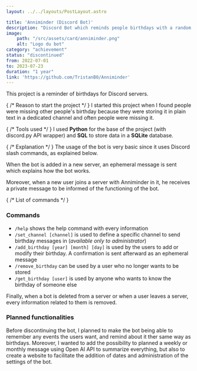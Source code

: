 ```yaml
---
layout: ../../layouts/PostLayout.astro

title: 'Anniminder (Discord Bot)'
description: "Discord Bot which reminds people birthdays with a random sentence in the servers he set his birthday, or can tell the birthday of someone else if asked by another user."
image:
    path: "/src/assets/card/anniminder.png"
    alt: "Logo du bot"
category: "achievement"
status: "discontinued"
from: 2022-07-01
to: 2023-07-23
duration: "1 year"
link: 'https://github.com/TristanB0/Anniminder'
---
```


This project is a reminder of birthdays for Discord servers.


{ /* Reason to start the project */ }
I started this project when I found people were missing other people's birthday because they were storing it in plain text in a dedicated channel and often people were missing it.


{ /* Tools used */ }
I used **Python** for the base of the project (with discord.py API wrapper) and **SQL** to store data in a **SQLite** database.


{ /* Explanation */ }
The usage of the bot is very basic since it uses Discord slash commands, as explained below.

When the bot is added in a new server, an ephemeral message is sent which explains how the bot works.

Moreover, when a new user joins a server with Anniminder in it, he receives a private message to be informed of the functioning of the bot.

{ /* List of commands */ }
### Commands

- `/help` shows the help command with every information
- `/set_channel [channel]` is used to define a specific channel to send birthday messages in (*available only to administrator*)
- `/add_birthday [year] [month] [day]` is used by the users to add or modify their birthday. A confirmation is sent afterward as an ephemeral message
- `/remove_birthday` can be used by a user who no longer wants to be stored
- `/get_birthday [user]` is used by anyone who wants to know the birthday of someone else

Finally, when a bot is deleted from a server or when a user leaves a server, every information related to them is removed.


### Planned functionalities

Before discontinuing the bot, I planned to make the bot being able to remember any events the users want, and remind about it ther same way as birthdays. Moreover, I wanted to add the possibility to planned a weekly or monthly message using Open AI API to summarize everything, but also to create a website to facilitate the addition of dates and administration of the settings of the bot.

